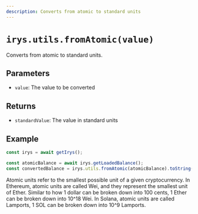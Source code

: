 ```yaml
---
description: Converts from atomic to standard units
---
```



# `irys.utils.fromAtomic(value)`

Converts from atomic to standard units.

## Parameters

-  `value`: The value to be converted

## Returns

-  `standardValue`: The value in standard units

## Example

```js
const irys = await getIrys();

const atomicBalance = await irys.getLoadedBalance();
const convertedBalance = irys.utils.fromAtomic(atomicBalance).toString();
```

<Callout type="info" emoji="ℹ️">
	Atomic units refer to the smallest possible unit of a given cryptocurrency. In Ethereum, atomic units are called
	Wei, and they represent the smallest unit of Ether. Similar to how 1 dollar can be broken down into 100 cents, 1
	Ether can be broken down into 10^18 Wei. In Solana, atomic units are called Lamports, 1 SOL can be broken down into
	10^9 Lamports.
</Callout>
